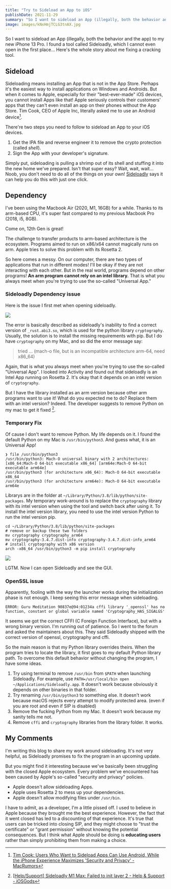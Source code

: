 ```yaml
---
title: "Try to Sideload an App to iOS"
publishDate: 2021-11-29
summary: "So I want to sideload an App (illegally, both the behavior and the app) to my new iPhone 13 Pro. I found a tool called Sideloadly, which I cannot even open in the first place... Here's the whole story about me fixing a cracking tool."
image: images/kNxHmjTCLG3tnAX.jpg
---
```


So I want to sideload an App (illegally, both the behavior and the app) to my new iPhone 13 Pro. I found a tool called Sideloadly, which I cannot even open in the first place... Here's the whole story about me fixing a cracking tool.

## Sideload

Sideloading means installing an App that is not in the App Store. Perhaps it's the easiest way to install applications on Windows and Androids. But when it comes to Apple, especially for their "best-ever-made" iOS devices, you cannot install Apps like that! Apple seriously controls their customers' apps that they can't even install an app on their phones without the App Store. Tim Cook, CEO of Apple Inc, literally asked me to use an Android device[^1].

[^1]: [Tim Cook: Users Who Want to Sideload Apps Can Use Android, While the iPhone Experience Maximizes 'Security and Privacy' - MacRumors](https://www.macrumors.com/2021/11/09/tim-cook-users-sideloading-use-an-android/)

There're two steps you need to follow to sideload an App to your iOS devices.

1. Get the IPA file and reverse engineer it to remove the crypto protection (called _shell_).
2. Sign the App with your developer's signature.

Simply put, sideloading is pulling a shrimp out of its shell and stuffing it into the new home we've prepared. Isn't that super easy? Wait, wait, wait... Noob, you don't need to do all of the things on your own! [Sideloadly](https://sideloadly.io/) says it can help you do this with just one click.

<Dialog>
  If it's really "one click," as they said, you won't have the luck to
  read the blog.
</Dialog>

## Dependency

I've been using the Macbook Air (2020, M1, 16GB) for a while. Thanks to its <span className="text-[#3e8dba] font-black">arm</span>-based CPU, it's super fast compared to my previous Macbook Pro (2018, i5, 8GB).

<Dialog>Intel, shame on you!</Dialog>

<DialogBack>Come on, 12th Gen is great!</DialogBack>

The challenge to transfer products to arm-based architecture is the ecosystem. Programs aimed to run on x86/x64 cannot magically runs on arm. Apple tries to solve this problem with its Rosetta 2.

So here comes a messy. On our computer, there are two types of applications that run in different modes! I'll be okay if they are not interacting with each other. But in the real world, programs depend on other programs! **An arm program cannot rely on an intel library.** That is what you always meet when you're trying to use the so-called "Universal App."

### Sideloadly Dependency issue

Here is the issue I first met when opening sideloadly.

![](images/VZrPKABMv9RebnT.png)

The error is basically described as sideloadly's inability to find a correct version of `_rust.abi3.so`, which is used for the python library `cryptography`. Usually, the solution is to install the missing requirements with pip. But I do have `cryptography` on my Mac, and so did the error message say:

> tried ... (mach-o file, but is an incompatible architecture arm-64, need x86_64)

Again, that is what you always meet when you're trying to use the so-called "Universal App". I looked into Activity and found out that sideloadly is an Intel App running on Rosetta 2. It's okay that it depends on an intel version of `cryptography`.

But I have the library installed as an arm version because other arm programs want to use it! What do you expected me to do? Replace them with an intel version? Indeed. The developer suggests to remove Python on my mac to get it fixed [^2].

[^2]: [[Help/Support\] Sideloadly M1 Max: Failed to init layer 2 - Help & Support - iOSGods](https://iosgods.com/topic/152249-sideloadly-m1-max-failed-to-init-layer-2/#comment-4910001)

### Temporary Fix

Of cause I don't want to remove Python. My life depends on it. I found the default Python on my Mac is `/usr/bin/python3`. And guess what, it is an Universal App!

```shell
❯ file /usr/bin/python3
/usr/bin/python3: Mach-O universal binary with 2 architectures: [x86_64:Mach-O 64-bit executable x86_64] [arm64e:Mach-O 64-bit executable arm64e]
/usr/bin/python3 (for architecture x86_64):	Mach-O 64-bit executable x86_64
/usr/bin/python3 (for architecture arm64e):	Mach-O 64-bit executable arm64e
```

Librarys are in the folder at `~/Library/Python/3.8/lib/python/site-packages`. My temporary work-around is to replace the `cryptography` library with its <span className="text-[#2a61a6] font-black">intel</span> version when using the tool and switch back after using it. To install the <span className="text-[#2a61a6] font-black">intel</span> version library, you need to use the <span className="text-[#2a61a6] font-black">intel</span> version Python to run the <span className="text-[#2a61a6] font-black">intel</span> version pip.

```shell
cd ~/Library/Python/3.8/lib/python/site-packages
# remove or backup these two folders
mv cryptography cryptography_arm64
mv cryptography-3.4.7.dist-info cryptography-3.4.7.dist-info_arm64
# install cryptography with x86 version
arch -x86_64 /usr/bin/python3 -m pip install cryptography
```

![](images/q4QAxhYasvDm17n.jpg)

LGTM. Now I can open Sideloadly and see the GUI.

### OpenSSL issue

Apparently, fooling with the way the launcher works during the initialization phase is not enough. I keep seeing this error message when sideloading.

```
ERROR: Guru Meditation 90837e@94:01234a cffi library '_openssl' has no function, constant or global variable named 'Cryptography_HAS_SIGALGS'
```

It seems we got the correct CFFI (C Foreign Function Interface), but with a wrong binary version. I'm running out of patience. So I went to the forum and asked the maintainers about this. They said Sideloadly shipped with the correct version of openssl, cryptography and cffi.

So the main reason is that my Python library overrides theirs. When the program tries to locate the library, it first goes to my default Python library path. To overcome this default behavior without changing the program, I have some ideas.

1. Try using terminal to remove `/usr/bin` from `$PATH` when launching Sideloadly. For example, use `PATH=/usr/local/bin open ~/Applications/Sideloadly.app`. It doesn't work because obviously it depends on other binaries in that folder.
2. Try renaming `/usr/bin/python3` to something else. It doesn't work because macOS rejects every attempt to modify protected area. (even if you are root and even if SIP is disabled)
3. Remove the fucking Python from my Mac. It doesn't work because my sanity tells me not.
4. Remove `cffi` and `cryptography` libraries from the library folder. It works.

## My Comments

I'm writing this blog to share my work around sideloading. It's not very helpful, as Sideloadly promises to fix the program in an upcoming update.

But you might find it interesting because we've basically been struggling with the closed Apple ecosystem. Every problem we've encountered has been caused by Apple's so-called "security and privacy" policies.

- Apple doesn't allow sideloading Apps.
- Apple uses Rosetta 2 to mess up your dependencies.
- Apple doesn't allow modifying files under `/usr/bin`.

I have to admit, as a developer, I'm a little pissed off. I used to believe in Apple because they brought me the best experience. However, the fact that it went closed has led to a discounting of that experience. It's true that users can be tricked into closing SIP, and they might choose to "trust the certificate" or "grant permission" without knowing the potential consequences. But I think what Apple should be doing is **educating users** rather than simply prohibiting them from making a choice.
